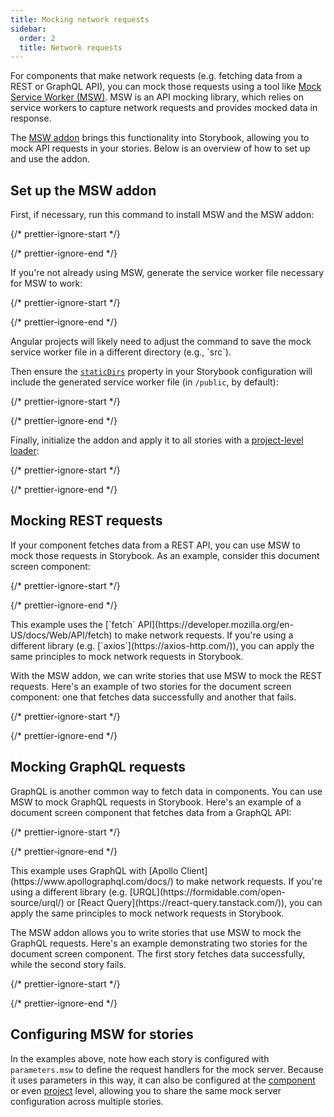 ```yaml
---
title: Mocking network requests
sidebar:
  order: 2
  title: Network requests
---
```


For components that make network requests (e.g. fetching data from a REST or GraphQL API), you can mock those requests using a tool like [Mock Service Worker (MSW)](https://mswjs.io/). MSW is an API mocking library, which relies on service workers to capture network requests and provides mocked data in response.

The [MSW addon](https://storybook.js.org/addons/msw-storybook-addon/) brings this functionality into Storybook, allowing you to mock API requests in your stories. Below is an overview of how to set up and use the addon.

## Set up the MSW addon

First, if necessary, run this command to install MSW and the MSW addon:

{/* prettier-ignore-start */}

<CodeSnippets path="msw-addon-install.md" />

{/* prettier-ignore-end */}

If you're not already using MSW, generate the service worker file necessary for MSW to work:

{/* prettier-ignore-start */}

<CodeSnippets path="msw-generate-service-worker.md" />

{/* prettier-ignore-end */}

<If renderer="angular">
  <Callout variant="info" icon="💡">
    Angular projects will likely need to adjust the command to save the mock service worker file in a different directory (e.g., `src`).
  </Callout>
</If>

Then ensure the [`staticDirs`](../../api/main-config/main-config-static-dirs.mdx) property in your Storybook configuration will include the generated service worker file (in `/public`, by default):

{/* prettier-ignore-start */}

<CodeSnippets path="main-config-static-dirs.md" />

{/* prettier-ignore-end */}

Finally, initialize the addon and apply it to all stories with a [project-level loader](../loaders.mdx#global-loaders):

{/* prettier-ignore-start */}

<CodeSnippets path="msw-addon-initialize.md" />

{/* prettier-ignore-end */}

## Mocking REST requests

If your component fetches data from a REST API, you can use MSW to mock those requests in Storybook. As an example, consider this document screen component:

{/* prettier-ignore-start */}

<CodeSnippets path="document-screen-fetch.md" />

{/* prettier-ignore-end */}

<Callout variant="info">
  This example uses the [`fetch` API](https://developer.mozilla.org/en-US/docs/Web/API/fetch) to make network requests. If you're using a different library (e.g. [`axios`](https://axios-http.com/)), you can apply the same principles to mock network requests in Storybook.
</Callout>

With the MSW addon, we can write stories that use MSW to mock the REST requests. Here's an example of two stories for the document screen component: one that fetches data successfully and another that fails.

{/* prettier-ignore-start */}

<CodeSnippets path="msw-addon-configure-handlers-http.md" />

{/* prettier-ignore-end */}

## Mocking GraphQL requests

GraphQL is another common way to fetch data in components. You can use MSW to mock GraphQL requests in Storybook. Here's an example of a document screen component that fetches data from a GraphQL API:

{/* prettier-ignore-start */}

<CodeSnippets path="document-screen-with-graphql.md" />

{/* prettier-ignore-end */}

<Callout variant="info">
  This example uses GraphQL with [Apollo Client](https://www.apollographql.com/docs/) to make network requests. If you're using a different library (e.g. [URQL](https://formidable.com/open-source/urql/) or [React Query](https://react-query.tanstack.com/)), you can apply the same principles to mock network requests in Storybook.
</Callout>

The MSW addon allows you to write stories that use MSW to mock the GraphQL requests. Here's an example demonstrating two stories for the document screen component. The first story fetches data successfully, while the second story fails.

{/* prettier-ignore-start */}

<CodeSnippets path="msw-addon-configure-handlers-graphql.md" />

{/* prettier-ignore-end */}

## Configuring MSW for stories

In the examples above, note how each story is configured with `parameters.msw` to define the request handlers for the mock server. Because it uses parameters in this way, it can also be configured at the [component](../parameters.mdx#component-parameters) or even [project](../parameters.mdx#global-parameters) level, allowing you to share the same mock server configuration across multiple stories.
